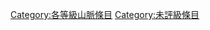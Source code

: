 {{catmore1|[[Wikipedia:山脉专题|Wikipedia:山脉专题]]}}
{{Articles by Quality|topic=山脉|project=山脉|format=TOC}}
{{emptycat}}

[[Category:各等級山脈條目|Category:各等級山脈條目]]
[[Category:未評級條目|Category:未評級條目]]